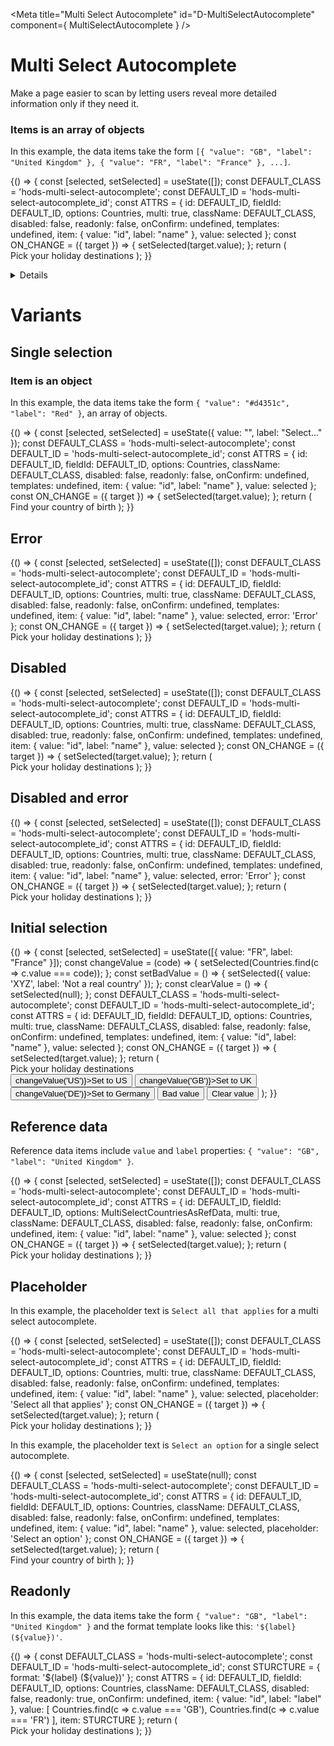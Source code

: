 <!-- Global imports -->

<!-- Local imports -->

<!-- Styles -->

<Meta title="Multi Select Autocomplete" id="D-MultiSelectAutocomplete" component={ MultiSelectAutocomplete } />

# Multi Select Autocomplete

<p><Tag text="Experimental" /></p>

Make a page easier to scan by letting users reveal more detailed information only if they need it.

### Items is an array of objects

In this example, the data items take the form 
`[{ "value": "GB", "label": "United Kingdom" }, { "value": "FR", "label": "France" }, ...]`.

<Canvas>
  <Story name="Default">
    {() => {
      const [selected, setSelected] = useState([]);
      const DEFAULT_CLASS = 'hods-multi-select-autocomplete';
      const DEFAULT_ID = 'hods-multi-select-autocomplete_id';
      const ATTRS = {
        id: DEFAULT_ID,
        fieldId: DEFAULT_ID,
        options: Countries,
        multi: true,
        className: DEFAULT_CLASS,
        disabled: false,
        readonly: false,
        onConfirm: undefined,
        templates: undefined,
        item: { value: "id", label: "name" },
        value: selected
      };
      const ON_CHANGE = ({ target }) => {
        setSelected(target.value);
      };
      return (
        <form autoComplete="off">
          <Label id="multi-select-autocomplete">Pick your holiday destinations</Label>
          <MultiSelectAutocomplete
            {...ATTRS}
            onChange={ON_CHANGE}
          />
        </form>
      );
    }}
  </Story>
</Canvas>

<Details summary="Properties" className="no-indent">
  <ArgsTable of={ MultiSelectAutocomplete } />
</Details>


# Variants

## Single selection

### Item is an object

In this example, the data items take the form `{ "value": "#d4351c", "label": "Red" }`, an array of objects.

<Canvas>
  <Story name="Single selection">
    {() => {
      const [selected, setSelected] = useState({ value: "", label: "Select..." });
      const DEFAULT_CLASS = 'hods-multi-select-autocomplete';
      const DEFAULT_ID = 'hods-multi-select-autocomplete_id';
      const ATTRS = {
        id: DEFAULT_ID,
        fieldId: DEFAULT_ID,
        options: Countries,
        className: DEFAULT_CLASS,
        disabled: false,
        readonly: false,
        onConfirm: undefined,
        templates: undefined,
        item: { value: "id", label: "name" },
        value: selected
      };
      const ON_CHANGE = ({ target }) => {
        setSelected(target.value);
      };
      return (
        <form autoComplete="off">
          <Label id="single-multi-select-autocomplete">Find your country of birth</Label>
          <MultiSelectAutocomplete
            {...ATTRS}
            onChange={ON_CHANGE}
          />
        </form>
      );
    }}
  </Story>
</Canvas>

## Error

<Canvas>
  <Story name="Error">
    {() => {
      const [selected, setSelected] = useState([]);
      const DEFAULT_CLASS = 'hods-multi-select-autocomplete';
      const DEFAULT_ID = 'hods-multi-select-autocomplete_id';
      const ATTRS = {
        id: DEFAULT_ID,
        fieldId: DEFAULT_ID,
        options: Countries,
        multi: true,
        className: DEFAULT_CLASS,
        disabled: false,
        readonly: false,
        onConfirm: undefined,
        templates: undefined,
        item: { value: "id", label: "name" },
        value: selected,
        error: 'Error'
      };
      const ON_CHANGE = ({ target }) => {
        setSelected(target.value);
      };
      return (
        <form autoComplete="off">
          <Label id="error-multi-select-autocomplete">Pick your holiday destinations</Label>
          <MultiSelectAutocomplete
            {...ATTRS}
            onChange={ON_CHANGE}
          />
        </form>
      );
    }}
  </Story>
</Canvas>

## Disabled

<Canvas>
  <Story name="Disabled">
    {() => {
      const [selected, setSelected] = useState([]);
      const DEFAULT_CLASS = 'hods-multi-select-autocomplete';
      const DEFAULT_ID = 'hods-multi-select-autocomplete_id';
      const ATTRS = {
        id: DEFAULT_ID,
        fieldId: DEFAULT_ID,
        options: Countries,
        multi: true,
        className: DEFAULT_CLASS,
        disabled: true,
        readonly: false,
        onConfirm: undefined,
        templates: undefined,
        item: { value: "id", label: "name" },
        value: selected
      };
      const ON_CHANGE = ({ target }) => {
        setSelected(target.value);
      };
      return (
        <form autoComplete="off">
          <Label id="disabled-multi-select-autocomplete">Pick your holiday destinations</Label>
          <MultiSelectAutocomplete
            {...ATTRS}
            onChange={ON_CHANGE}
          />
        </form>
      );
    }}
  </Story>
</Canvas>

## Disabled and error

<Canvas>
  <Story name="Disabled and error">
    {() => {
      const [selected, setSelected] = useState([]);
      const DEFAULT_CLASS = 'hods-multi-select-autocomplete';
      const DEFAULT_ID = 'hods-multi-select-autocomplete_id';
      const ATTRS = {
        id: DEFAULT_ID,
        fieldId: DEFAULT_ID,
        options: Countries,
        multi: true,
        className: DEFAULT_CLASS,
        disabled: true,
        readonly: false,
        onConfirm: undefined,
        templates: undefined,
        item: { value: "id", label: "name" },
        value: selected,
        error: 'Error'
      };
      const ON_CHANGE = ({ target }) => {
        setSelected(target.value);
      };
      return (
        <form autoComplete="off">
          <Label id="disabled-error-multi-select-autocomplete">Pick your holiday destinations</Label>
          <MultiSelectAutocomplete
            {...ATTRS}
            onChange={ON_CHANGE}
          />
        </form>
      );
    }}
  </Story>
</Canvas>

## Initial selection
<Canvas>
  <Story name="Initial selection">
    {() => {
      const [selected, setSelected] = useState([{ value: "FR", label: "France" }]);
      const changeValue = (code) => {
        setSelected(Countries.find(c => c.value === code));
      };
      const setBadValue = () => {
        setSelected({ value: 'XYZ', label: 'Not a real country' });
      };
      const clearValue = () => {
        setSelected(null);
      };
      const DEFAULT_CLASS = 'hods-multi-select-autocomplete';
      const DEFAULT_ID = 'hods-multi-select-autocomplete_id';
      const ATTRS = {
        id: DEFAULT_ID,
        fieldId: DEFAULT_ID,
        options: Countries,
        multi: true,
        className: DEFAULT_CLASS,
        disabled: false,
        readonly: false,
        onConfirm: undefined,
        templates: undefined,
        item: { value: "id", label: "name" },
        value: selected
      };
      const ON_CHANGE = ({ target }) => {
        setSelected(target.value);
      };
      return (
        <form autoComplete="off">
          <Label id="initial-multi-select-autocomplete">Pick your holiday destinations</Label>
          <MultiSelectAutocomplete
            {...ATTRS}
            onChange={ON_CHANGE}
          />
          <br />
          <ButtonGroup>
            <Button onClick={() => changeValue('US')}>Set to US</Button>
            <Button onClick={() => changeValue('GB')}>Set to UK</Button>
            <Button onClick={() => changeValue('DE')}>Set to Germany</Button>
            <Button classModifiers="warning" onClick={setBadValue}>Bad value</Button>
            <Button classModifiers="secondary" onClick={clearValue}>Clear value</Button>
          </ButtonGroup>
        </form>
      );
    }}
  </Story>
</Canvas>

## Reference data

Reference data items include `value` and `label` properties: `{ "value": "GB", "label": "United Kingdom" }`.

<Canvas>
  <Story name="Reference data">
    {() => {
      const [selected, setSelected] = useState([]);
      const DEFAULT_CLASS = 'hods-multi-select-autocomplete';
      const DEFAULT_ID = 'hods-multi-select-autocomplete_id';
      const ATTRS = {
        id: DEFAULT_ID,
        fieldId: DEFAULT_ID,
        options: MultiSelectCountriesAsRefData,
        multi: true,
        className: DEFAULT_CLASS,
        disabled: false,
        readonly: false,
        onConfirm: undefined,
        item: { value: "id", label: "name" },
        value: selected
      };
      const ON_CHANGE = ({ target }) => {
        setSelected(target.value);
      };
      return (
        <form autoComplete="off">
          <Label id="refdata-multi-select-autocomplete">Pick your holiday destinations</Label>
          <MultiSelectAutocomplete
            {...ATTRS}
            onChange={ON_CHANGE}
          />
        </form>
      );
    }}
  </Story>
</Canvas>

## Placeholder

In this example, the placeholder text is `Select all that applies` for a multi select autocomplete.

<Canvas>
    <Story name="Multi Select Placeholder">
    {() => {
      const [selected, setSelected] = useState([]);
      const DEFAULT_CLASS = 'hods-multi-select-autocomplete';
      const DEFAULT_ID = 'hods-multi-select-autocomplete_id';
      const ATTRS = {
        id: DEFAULT_ID,
        fieldId: DEFAULT_ID,
        options: Countries,
        multi: true,
        className: DEFAULT_CLASS,
        disabled: false,
        readonly: false,
        onConfirm: undefined,
        templates: undefined,
        item: { value: "id", label: "name" },
        value: selected,
        placeholder: 'Select all that applies'
      };
      const ON_CHANGE = ({ target }) => {
        setSelected(target.value);
      };
      return (
        <form autoComplete="off">
          <Label id="single-multi-select-autocomplete">Pick your holiday destinations</Label>
          <MultiSelectAutocomplete
            {...ATTRS}
            onChange={ON_CHANGE}
          />
        </form>
      );
    }}
  </Story>
</Canvas>

In this example, the placeholder text is `Select an option` for a single select autocomplete.

<Canvas>
  <Story name="Single Select Placeholder">
    {() => {
      const [selected, setSelected] = useState(null);
      const DEFAULT_CLASS = 'hods-multi-select-autocomplete';
      const DEFAULT_ID = 'hods-multi-select-autocomplete_id';
      const ATTRS = {
        id: DEFAULT_ID,
        fieldId: DEFAULT_ID,
        options: Countries,
        className: DEFAULT_CLASS,
        disabled: false,
        readonly: false,
        onConfirm: undefined,
        templates: undefined,
        item: { value: "id", label: "name" },
        value: selected,
        placeholder: 'Select an option'
      };
      const ON_CHANGE = ({ target }) => {
        setSelected(target.value);
      };
      return (
        <form autoComplete="off">
          <Label id="single-multi-select-autocomplete">Find your country of birth</Label>
          <MultiSelectAutocomplete
            {...ATTRS}
            onChange={ON_CHANGE}
          />
        </form>
      );
    }}
  </Story>
</Canvas>

## Readonly

In this example, the data items take the form `{ "value": "GB", "label": "United Kingdom" }` and the format
template looks like this: `'${label} (${value})'`.

<Canvas>
  <Story name="Readonly">
    {() => {
      const DEFAULT_CLASS = 'hods-multi-select-autocomplete';
      const DEFAULT_ID = 'hods-multi-select-autocomplete_id';
      const STURCTURE = { format: '${label} (${value})' };
      const ATTRS = {
        id: DEFAULT_ID,
        fieldId: DEFAULT_ID,
        options: Countries,
        className: DEFAULT_CLASS,
        disabled: false,
        readonly: true,
        onConfirm: undefined,
        item: { value: "id", label: "label" },
        value: [
          Countries.find(c => c.value === 'GB'),
          Countries.find(c => c.value === 'FR')
          ],
        item: STURCTURE
      };
      return (
        <form autoComplete="off">
          <Label id="readonly-multi-select-autocomplete">Pick your holiday destinations</Label>
          <MultiSelectAutocomplete
            {...ATTRS}
          />
        </form>
      );
    }}
  </Story>
</Canvas>

